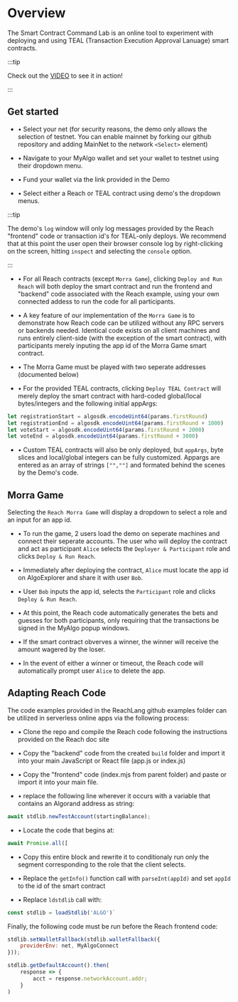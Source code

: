 # Overview

The Smart Contract Command Lab is an online tool to experiment with deploying and using TEAL (Transaction Execution Approval Lanuage) smart contracts.

:::tip

Check out the [VIDEO](../Videos) to see it in action!

:::

## Get started

- • Select your net (for security reasons, the demo only allows the selection of testnet. You can enable mainnet by forking our github repository and adding MainNet to the network `<Select>` element)

- • Navigate to your MyAlgo wallet and set your wallet to testnet using their dropdown menu.

- • Fund your wallet via the link provided in the Demo

- • Select either a Reach or TEAL contract using demo's the dropdown menus. 

:::tip

The demo's `log` window will only log messages provided by the Reach "frontend" code or transaction id's for TEAL-only deploys. We recommend that at this point the user open their browser console log by right-clicking on the screen, hitting `inspect` and selecting the `console` option.

:::

- • For all Reach contracts (except `Morra Game`), clicking `Deploy and Run Reach` will both deploy the smart contract and run the frontend and "backend" code associated with the Reach example, using your own connected addess to run the code for all participants.

- • A key feature of our implementation of the `Morra Game` is to demonstrate how Reach code can be utilized without any RPC servers or backends needed. Identical code exists on all client machines and runs entirely client-side (with the exception of the smart contract), with participants merely inputing the app id of the Morra Game smart contract. 

- • The Morra Game must be played with two seperate addresses (documented below)

- • For the provided TEAL contracts, clicking `Deploy TEAL Contract` will merely deploy the smart contract with hard-coded global/local bytes/integers and the following initial appArgs: 

```jsx
let registrationStart = algosdk.encodeUint64(params.firstRound)
let registrationEnd = algosdk.encodeUint64(params.firstRound + 1000)
let voteStart = algosdk.encodeUint64(params.firstRound + 2000)
let voteEnd = algosdk.encodeUint64(params.firstRound + 3000)
```

- • Custom TEAL contracts will also be only deployed, but `appArgs`, byte slices and local/global integers can be fully customized. Appargs are entered as an array of strings `["",""]` and formated behind the scenes by the Demo's code. 

## Morra Game

Selecting the `Reach Morra Game` will display a dropdown to select a role and an input for an app id.

- • To run the game, 2 users load the demo on seperate machines and connect their seperate accounts. The user who will deploy the contract and act as participant `Alice` selects the `Deployer & Participant` role and clicks `Deploy & Run Reach`.

- • Immediately after deploying the contract, `Alice` must locate the app id on AlgoExplorer and share it with user `Bob`.

- • User `Bob` inputs the app id, selects the `Participant` role and clicks `Deploy & Run Reach`.

- • At this point, the Reach code automatically generates the bets and guesses for both participants, only requiring that the transactions be signed in the MyAlgo popup windows.

- • If the smart contract obverves a winner, the winner will receive the amount wagered by the loser.

- • In the event of either a winner or timeout, the Reach code will automatically prompt user `Alice` to delete the app.

## Adapting Reach Code

The code examples provided in the ReachLang github examples folder can be utilized in serverless online apps via the following process: 

- • Clone the repo and compile the Reach code following the instructions provided on the Reach doc site

- • Copy the "backend" code from the created `build` folder and import it into your main JavaScript or React file (app.js or index.js)

- • Copy the "frontend" code (index.mjs from parent folder) and paste or import it into your main file. 

- • replace the following line wherever it occurs with a variable that contains an Algorand address as string:

```jsx
await stdlib.newTestAccount(startingBalance);
```

- • Locate the code that begins at: 

```jsx
await Promise.all([
```

- • Copy this entire block and rewrite it to conditionaly run only the segment corresponding to the role that the client selects. 

- • Replace the `getInfo()` function call with `parseInt(appId)` and set `appId` to the id of the smart contract

- • Replace `ldstdlib` call with:

```jsx
const stdlib = loadStdlib('ALGO')`
```

Finally, the following code must be run before the Reach frontend code:

```jsx
stdlib.setWalletFallback(stdlib.walletFallback({
    providerEnv: net, MyAlgoConnect
}));

stdlib.getDefaultAccount().then(
    response => {
        acct = response.networkAccount.addr;
    }
)
```

